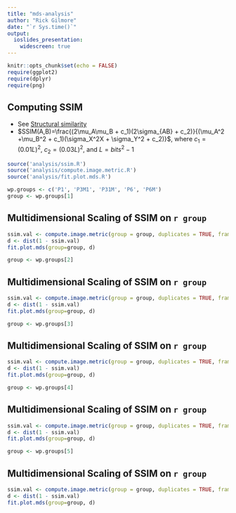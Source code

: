 ```yaml
---
title: "mds-analysis"
author: "Rick Gilmore"
date: "`r Sys.time()`"
output: 
  ioslides_presentation:
    widescreen: true
---
```


```r
knitr::opts_chunk$set(echo = FALSE)
require(ggplot2)
require(dplyr)
require(png)
```

## Computing SSIM

- See [Structural similarity](https://en.wikipedia.org/wiki/Structural_similarity)
- $SSIM(A,B)=\frac{(2\mu_A\mu_B + c_1)(2\sigma_{AB} + c_2)}{(\mu_A^2 +\mu_B^2 + c_1)(\sigma_X^2X + \sigma_Y^2 + c_2)}$, where $c_1=(0.01L)^2$, $c_2=(0.03L)^2$, and $L=bits^2-1$

```r
source('analysis/ssim.R')
source('analysis/compute.image.metric.R')
source('analysis/fit.plot.mds.R')

wp.groups <- c('P1', 'P3M1', 'P31M', 'P6', 'P6M')
group <- wp.groups[1]
```

## Multidimensional Scaling of SSIM on `r group`

<div class="centered">
```r
ssim.val <- compute.image.metric(group = group, duplicates = TRUE, frame=FALSE )
d <- dist(1 - ssim.val)
fit.plot.mds(group=group, d)

group <- wp.groups[2]
```
</div>

## Multidimensional Scaling of SSIM on `r group`

<div class="centered">
```r
ssim.val <- compute.image.metric(group = group, duplicates = TRUE, frame=FALSE )
d <- dist(1 - ssim.val)
fit.plot.mds(group=group, d)

group <- wp.groups[3]
```
</div>

## Multidimensional Scaling of SSIM on `r group`

<div class="centered">
```r
ssim.val <- compute.image.metric(group = group, duplicates = TRUE, frame=FALSE )
d <- dist(1 - ssim.val)
fit.plot.mds(group=group, d)

group <- wp.groups[4]
```
</div>

## Multidimensional Scaling of SSIM on `r group`

<div class="centered">
```r
ssim.val <- compute.image.metric(group = group, duplicates = TRUE, frame=FALSE )
d <- dist(1 - ssim.val)
fit.plot.mds(group=group, d)

group <- wp.groups[5]
```
</div>

## Multidimensional Scaling of SSIM on `r group`

<div class="centered">
```r
ssim.val <- compute.image.metric(group = group, duplicates = TRUE, frame=FALSE )
d <- dist(1 - ssim.val)
fit.plot.mds(group=group, d)
```
</div>
